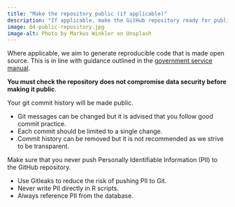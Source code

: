 ```yaml
---
title: "Make the repository public (if applicable)"
description: "If applicable, make the GitHub repository ready for public release."
image: 04-public-repository.jpg
image-alt: Photo by Markus Winkler on Unsplash
---
```

  
Where applicable, we aim to generate reproducible code that is made open source. This is in line with guidance outlined in the [government service manual](https://www.gov.uk/service-manual/service-standard/point-12-make-new-source-code-open).

__You must check the repository does not compromise data security before making it public__.

::: {.callout-warning title="Git commit history"}
<div>
  <p>Your git commit history will be made public.</p>
  <ul>
    <li>Git messages can be changed but it is advised that you follow good commit practice.</li>
    <li>Each commit should be limited to a single change.</li>
    <li>Commit history can be removed but it is not recommended as we strive to be transparent.</li>
  </ul>
</div>
:::

::: {.callout-important title="Never expose Personally Identifiable Information (PII) on GitHub"}
<div>
  <p>Make sure that you never push Personally Identifiable Information (PII) to the GitHub repository.</p>
  <ul>
    <li>Use Gitleaks to reduce the risk of pushing PII to Git.</li>
    <li>Never write PII directly in R scripts.</li>
    <li>Always reference PII from the database.</li>
  </ul>
</div>
:::
